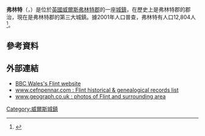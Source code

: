 {{NoteTA|G1=UK Places}}
{{expand|time=2015-01-11T14:10:22+00:00}}
'''弗林特'''（{{lang-en|Flint}}，{{lang-cy|Y Fflint}}）是位於[[英國|英國]][[威爾斯|威爾斯]][[弗林特郡|弗林特郡]]的一座[[城鎮|城鎮]]，在歷史上是弗林特郡的郡治，現在是弗林特郡的第三大城鎮。據2001年人口普查，弗林特有人口12,804人<ref name=2001census>{{citation|url=http://neighbourhood.statistics.gov.uk/dissemination/LeadTableView.do?a=3&b=801652&c=flint&d=16&e=15&g=414527&i=1001x1003x1004&o=1&m=0&r=1&s=1249253769640&enc=1&dsFamilyId=779|title=2001 Census: Flint|publisher=Office for National Statistics|accessdate=2 August 2009|archive-url=https://web.archive.org/web/20110629064011/http://neighbourhood.statistics.gov.uk/dissemination/LeadTableView.do?a=3&b=801652&c=flint&d=16&e=15&g=414527&i=1001x1003x1004&o=1&m=0&r=1&s=1249253769640&enc=1&dsFamilyId=779|archive-date=2011-06-29|dead-url=yes}}</ref>。
==參考資料==
{{Commonscat|Flint, Flintshire|弗林特 (威爾斯)}}
{{Reflist}}
==外部連結==
*[http://www.bbc.co.uk/wales/northeast/sites/flint_town/ BBC Wales's Flint website] {{Wayback|url=http://www.bbc.co.uk/wales/northeast/sites/flint_town/ |date=20081123003251 }}
*[http://www.cefnpennar.com/flint/ www.cefnpennar.com : Flint historical & genealogical records list] {{Wayback|url=http://www.cefnpennar.com/flint/ |date=20160303174217 }}
*[http://www.geograph.org.uk/search.php?i=3396226 www.geograph.co.uk : photos of Flint and surrounding area]
{{Authority control}}
[[Category:威爾斯城鎮|Category:威爾斯城鎮]]